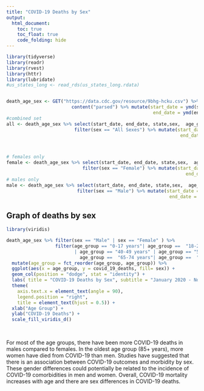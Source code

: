 ```yaml
---
title: "COVID-19 Deaths by Sex"
output: 
  html_document:
    toc: true
    toc_float: true
    code_folding: hide
---
```


```r
library(tidyverse)
library(readr)
library(rvest)
library(httr)
library(lubridate)
#us_states_long <- read_rds(us_states_long.rdata)



```

```r

death_age_sex <- GET("https://data.cdc.gov/resource/9bhg-hcku.csv") %>% 
                        content("parsed") %>% mutate(start_date = ymd(start_date), 
                                                      end_date = ymd(end_date))
#combined set
all <- death_age_sex %>% select(start_date, end_date, state,sex,  age_group, covid_19_deaths) %>% 
                         filter(sex == "All Sexes") %>% mutate(start_date = ymd(start_date), 
                                                                end_date = ymd(end_date))



# females only
female <- death_age_sex %>% select(start_date, end_date, state,sex,  age_group, covid_19_deaths) %>% 
                            filter(sex == "Female") %>% mutate(start_date = ymd(start_date), 
                                                                  end_date = ymd(end_date))
# males only 
male <- death_age_sex %>% select(start_date, end_date, state,sex,  age_group, covid_19_deaths) %>% 
                          filter(sex == "Male") %>% mutate(start_date = ymd(start_date), 
                                                            end_date = ymd(end_date))

```

## Graph of deaths by sex 
```r
library(viridis)

death_age_sex %>% filter(sex == "Male" | sex == "Female" ) %>% 
                  filter(age_group == "0-17 years"| age_group ==  "18-29 years" |age_group == "30-39 years" 
                         | age_group == "40-49 years" | age_group == "50-64 years"| 
                           age_group ==  "65-74 years"| age_group ==  "75-84 years" | age_group == "85 years and over") %>% 
  mutate(age_group = fct_reorder(age_group, age_group)) %>% 
  ggplot(aes(x = age_group, y = covid_19_deaths, fill= sex)) + 
  geom_col(position = "dodge", stat = "identity") + 
  labs( title = "COVID-19 Deaths by Sex", subtitle = "January 2020 - Novemember 13, 2021") +
  theme(
    axis.text.x = element_text(angle = 90), 
    legend.position = "right", 
    title = element_text(hjust = 0.5)) + 
  xlab("Age Group") + 
  ylab("COVID-19 Deaths") + 
  scale_fill_viridis_d()
  
  
```

For most of the age groups, there have been more COVID-19 deaths in males compared to females. In the oldest age group (85+ years), more women have died from COVID-19 than men. Studies have suggested that there is an association between COVID-19 outcomes and morbidity by sex. These gender differences could potentially be related to the incidence of COVID-19 comorbidities in men and women. Overall, COVID-19 mortality increases with age and there are sex differences in COVID-19 deaths. 

